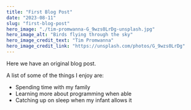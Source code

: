 ```yaml
---
title: "First Blog Post"
date: "2023-08-11"
slug: "first-blog-post"
hero_image: "./tim-promwanna-G_9wzs0LrDg-unsplash.jpg"
hero_image_alt: "Birds flying through the sky"
hero_image_credit_text: "Tim Promwanna"
hero_image_credit_link: "https://unsplash.com/photos/G_9wzs0LrDg"
---
```


Here we have an original blog post.

A list of some of the things I enjoy are:

* Spending time with my family
* Learning more about programming when able
* Catching up on sleep when my infant allows it